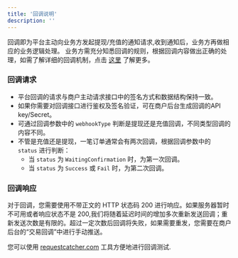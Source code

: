 ```yaml
---
title: '回调说明'
description: ''
---
```


回调即为平台主动向业务方发起提现/充值的通知请求,收到通知后，业务方再做相应的业务逻辑处理。
业务方需充分知悉回调的规则，根据回调内容做出正确的处理，如需了解详细的回调机制，点击 [这里](/user-guide/useful-docs/webhook) 了解更多。

### 回调请求
  - 平台回调的请求与商户主动请求接口中的签名方式和数据结构保持一致。
  - 如果你需要对回调接口进行鉴权及签名验证，可在商户后台生成回调的API key/Secret。
  - 可通过回调参数中的 `webhookType` 判断是提现还是充值回调，不同类型回调的内容不同。
  - 不管是充值还是提现，一笔订单通常会有两次回调，根据回调参数中的 `status` 进行判断：
    - 当 `status` 为 `WaitingConfirmation` 时，为第一次回调。
    - 当 `status` 为 `Success` 或 `Fail` 时，为第二次回调。

### 回调响应
  对于回调，您需要使用不带正文的 HTTP 状态码 200 进行响应。如果服务器暂时不可用或者响应状态不是 200,我们将随着延迟时间的增加多次重新发送回调；重新发送次数是有限的。超过一定次数后回调将失败，如果需要重发，您需要在商户后台的“交易回调”中进行手动推送。


<Tip>

您可以使用 [requestcatcher.com](https://requestcatcher.com) 工具方便地进行回调测试.

</Tip>